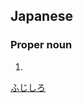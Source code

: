 ==Japanese==
{{ja-kanjitab|藤|城}}

===Proper noun===
{{ja-pos|proper|ふじしろ}}

# {{surname|lang=ja}}

[[Category:Japanese surnames|ふじしろ]]